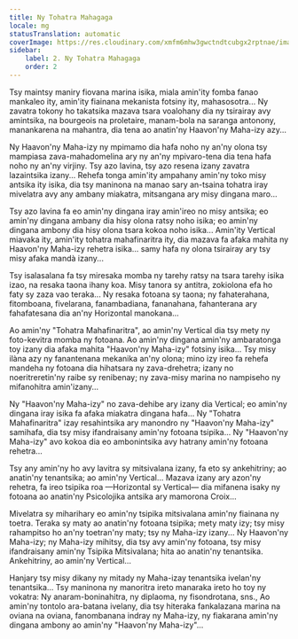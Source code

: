 ```yaml
---
title: Ny Tohatra Mahagaga
locale: mg
statusTranslation: automatic
coverImage: https://res.cloudinary.com/xmfm6mhw3gwctndtcubgx2rptnae/image/upload/v1740468922/small_cover_tratado_de_psicologia_revolucionaria_a4c0dca4e0.webp
sidebar:
    label: 2. Ny Tohatra Mahagaga
    order: 2
---
```

Tsy maintsy maniry fiovana marina isika, miala amin'ity fomba fanao mankaleo ity, amin'ity fiainana mekanista fotsiny ity, mahasosotra... Ny zavatra tokony ho takatsika mazava tsara voalohany dia ny tsirairay avy amintsika, na bourgeois na proletaire, manam-bola na saranga antonony, manankarena na mahantra, dia tena ao anatin'ny Haavon'ny Maha-izy azy...

Ny Haavon'ny Maha-izy ny mpimamo dia hafa noho ny an'ny olona tsy mampiasa zava-mahadomelina ary ny an'ny mpivaro-tena dia tena hafa noho ny an'ny virjiny. Tsy azo lavina, tsy azo resena izany zavatra lazaintsika izany... Rehefa tonga amin'ity ampahany amin'ny toko misy antsika ity isika, dia tsy maninona na manao sary an-tsaina tohatra iray mivelatra avy any ambany miakatra, mitsangana ary misy dingana maro...

Tsy azo lavina fa eo amin'ny dingana iray amin'ireo no misy antsika; eo amin'ny dingana ambany dia hisy olona ratsy noho isika; eo amin'ny dingana ambony dia hisy olona tsara kokoa noho isika... Amin'ity Vertical miavaka ity, amin'ity tohatra mahafinaritra ity, dia mazava fa afaka mahita ny Haavon'ny Maha-izy rehetra isika... samy hafa ny olona tsirairay ary tsy misy afaka mandà izany...

Tsy isalasalana fa tsy miresaka momba ny tarehy ratsy na tsara tarehy isika izao, na resaka taona ihany koa. Misy tanora sy antitra, zokiolona efa ho faty sy zaza vao teraka... Ny resaka fotoana sy taona; ny fahaterahana, fitomboana, fivelarana, fanambadiana, fananahana, fahanterana ary fahafatesana dia an'ny Horizontal manokana...

Ao amin'ny "Tohatra Mahafinaritra", ao amin'ny Vertical dia tsy mety ny foto-kevitra momba ny fotoana. Ao amin'ny dingana amin'ny ambaratonga toy izany dia afaka mahita "Haavon'ny Maha-izy" fotsiny isika... Tsy misy ilàna azy ny fanantenana mekanika an'ny olona; mino izy ireo fa rehefa mandeha ny fotoana dia hihatsara ny zava-drehetra; izany no noeritreretin'ny raibe sy renibenay; ny zava-misy marina no nampiseho ny mifanohitra amin'izany...

Ny "Haavon'ny Maha-izy" no zava-dehibe ary izany dia Vertical; eo amin'ny dingana iray isika fa afaka miakatra dingana hafa... Ny "Tohatra Mahafinaritra" izay resahintsika ary manondro ny "Haavon'ny Maha-izy" samihafa, dia tsy misy ifandraisany amin'ny fotoana tsipika... Ny "Haavon'ny Maha-izy" avo kokoa dia eo ambonintsika avy hatrany amin'ny fotoana rehetra...

Tsy any amin'ny ho avy lavitra sy mitsivalana izany, fa eto sy ankehitriny; ao anatin'ny tenantsika; ao amin'ny Vertical... Mazava izany ary azon'ny rehetra, fa ireo tsipika roa —Horizontal sy Vertical— dia mifanena isaky ny fotoana ao anatin'ny Psicolojika antsika ary mamorona Croix...

Mivelatra sy miharihary eo amin'ny tsipika mitsivalana amin'ny fiainana ny toetra. Teraka sy maty ao anatin'ny fotoana tsipika; mety maty izy; tsy misy rahampitso ho an'ny toetran'ny maty; tsy ny Maha-izy izany... Ny Haavon'ny Maha-izy; ny Maha-izy mihitsy, dia tsy avy amin'ny fotoana, tsy misy ifandraisany amin'ny Tsipika Mitsivalana; hita ao anatin'ny tenantsika. Ankehitriny, ao amin'ny Vertical...

Hanjary tsy misy dikany ny mitady ny Maha-izay tenantsika ivelan'ny tenantsika... Tsy maninona ny manoritra ireto manaraka ireto ho toy ny vokatra: Ny anaram-boninahitra, ny diplaoma, ny fisondrotana, sns., Ao amin'ny tontolo ara-batana ivelany, dia tsy hiteraka fankalazana marina na oviana na oviana, fanombanana indray ny Maha-izy, ny fiakarana amin'ny dingana ambony ao amin'ny "Haavon'ny Maha-izy"...

